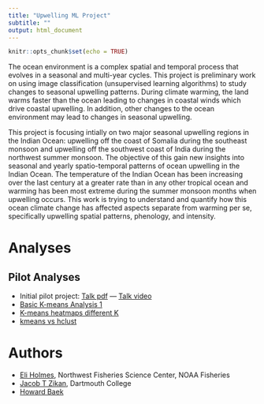 ```yaml
---
title: "Upwelling ML Project"
subtitle: ""
output: html_document
---
```


```r
knitr::opts_chunk$set(echo = TRUE)
```

The ocean environment is a complex spatial and temporal process that evolves in a seasonal and multi-year cycles. This project is preliminary work on using image classification (unsupervised learning algorithms) to study changes to seasonal upwelling patterns. During climate warming, the land warms faster than the ocean leading to changes in coastal winds which drive coastal upwelling. In addition, other changes to the ocean environment may lead to changes in seasonal upwelling.

This project is focusing intially on two major seasonal upwelling regions in the Indian Ocean: upwelling off the coast of Somalia during the southeast monsoon and upwelling off the southwest coast of India during the northwest summer monsoon. The objective of this gain new insights into seasonal and yearly spatio-temporal patterns of ocean upwelling  in the Indian Ocean. The temperature of the Indian Ocean has been increasing over the last century at a greater rate than in any other tropical ocean and warming has been most extreme during the summer monsoon months when upwelling occurs. This work is trying to understand and quantify how this ocean climate change has affected aspects separate from warming per se, specifically upwelling spatial patterns, phenology, and intensity.

# Analyses

## Pilot Analyses

* Initial pilot project: [Talk pdf](Analyses/Pilot/Dartmouth_Earth_Sci_Feb_2020.pdf) --- [Talk video](Analyses/Pilot/Zikan_Pilot_Talk.mp4)
* [Basic K-means Analysis 1](Analyses/Analysis1_K12_Centroids.html)
* [K-means heatmaps different K](Analyses/Analysis2_K_heatmaps.html)
* [kmeans vs hclust](Analyses/Analysis3_kmeans_hclust.html)

# Authors

* [Eli Holmes](faculty.washington.edu/eeholmes), Northwest Fisheries Science Center, NOAA Fisheries
* [Jacob T Zikan](https://www.linkedin.com/in/jake-zikan), Dartmouth College
* [Howard Baek](https://github.com/howardbaek)


